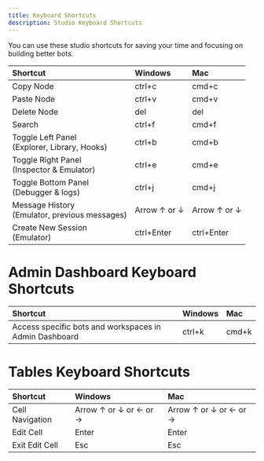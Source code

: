 ```yaml
---
title: Keyboard Shortcuts
description: Studio Keyboard Shortcuts
---
```


You can use these studio shortcuts for saving your time and focusing on building better bots.

| Shortcut                                             | Windows      | Mac          |
| :--------------------------------------------------- | :----------- | :----------- |
| Copy Node                                            | ctrl+c       | cmd+c        |
| Paste Node                                           | ctrl+v       | cmd+v        |
| Delete Node                                          | del          | del          |
| Search                                               | ctrl+f       | cmd+f        |
| Toggle Left Panel <br /> (Explorer, Library, Hooks)  | ctrl+b       | cmd+b        |
| Toggle Right Panel <br /> (Inspector & Emulator)     | ctrl+e       | cmd+e        |
| Toggle Bottom Panel <br /> (Debugger & logs)         | ctrl+j       | cmd+j        |
| Message History <br /> (Emulator, previous messages) | Arrow ↑ or ↓ | Arrow ↑ or ↓ |
| Create New Session <br /> (Emulator)                 | ctrl+Enter   | ctrl+Enter   |

# Admin Dashboard Keyboard Shortcuts

| Shortcut                                               | Windows | Mac   |
| :----------------------------------------------------- | :------ | :---- |
| Access specific bots and workspaces in Admin Dashboard | ctrl+k  | cmd+k |

# Tables Keyboard Shortcuts

| Shortcut        | Windows                | Mac                    |
| :-------------- | :--------------------- | :--------------------- |
| Cell Navigation | Arrow ↑ or ↓ or ← or → | Arrow ↑ or ↓ or ← or → |
| Edit Cell       | Enter                  | Enter                  |
| Exit Edit Cell  | Esc                    | Esc                    |
